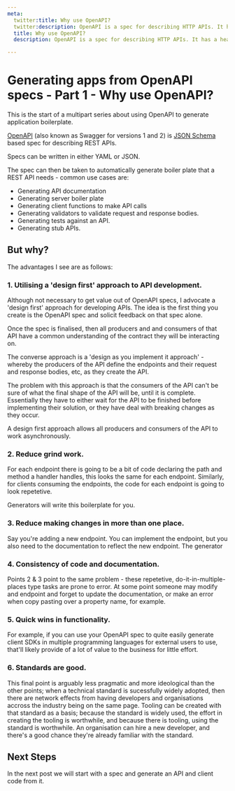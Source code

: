 ```yaml
---
meta:
  twitter:title: Why use OpenAPI? 
  twitter:description: OpenAPI is a spec for describing HTTP APIs. It has a healthy ecosystem of tooling that supports it. 
  title: Why use OpenAPI? 
  description: OpenAPI is a spec for describing HTTP APIs. It has a healthy ecosystem of tooling that supports it. 

---
```


# Generating apps from OpenAPI specs - Part 1 - Why use OpenAPI? 

This is the start of a multipart series about using OpenAPI to generate application boilerplate. 

[OpenAPI](https://www.openapis.org/) (also known as Swagger for versions 1 and 2) is [JSON Schema](https://json-schema.org/) based spec for describing REST APIs.

Specs can be written in either YAML or JSON. 

The spec can then be taken to automatically generate boiler plate that a REST API needs - common use cases are: 

- Generating API documentation
- Generating server boiler plate
- Generating client functions to make API calls
- Generating validators to validate request and response bodies. 
- Generating tests against an API. 
- Generating stub APIs. 

## But why? 

The advantages I see are as follows: 

### 1. Utilising a 'design first' approach to API development. 

Although not necessary to get value out of OpenAPI specs, I advocate a 'design first' approach for developing APIs. The idea is the first thing you create is the OpenAPI spec and solicit feedback on that spec alone.  

Once the spec is finalised, then all producers and and consumers of that API have a common understanding of the contract they will be interacting on. 

The converse approach is a 'design as you implement it approach' - whereby the producers of the API define the endpoints and their request and response bodies, etc, as they create the API. 

The problem with this approach is that the consumers of the API can't be sure of what the final shape of the API will be, until it is complete. Essentially they have to either wait for the API to be finished before implementing their solution, or they have deal with breaking changes as they occur. 

A design first approach allows all producers and consumers of the API to work asynchronously.  

### 2. Reduce grind work. 

For each endpoint there is going to be a bit of code declaring the path and method a handler handles, this looks the same for each endpoint. Similarly, for clients consuming the endpoints, the code for each endpoint is going to look repetetive. 

Generators will write this boilerplate for you. 

### 3. Reduce making changes in more than one place. 

Say you're adding a new endpoint. You can implement the endpoint, but you also need to the documentation to reflect the new endpoint. The generator 

### 4. Consistency of code and documentation. 

Points 2 & 3 point to the same problem - these repetetive, do-it-in-multiple-places type tasks are prone to error. At some point someone may modify and endpoint and forget to update the documentation, or make an error when copy pasting over a property name, for example. 

### 5. Quick wins in functionality.

For example, if you can use your OpenAPI spec to quite easily generate client SDKs in multiple programming languages for external users to use, that'll likely provide of a lot of value to the business for little effort.

### 6. Standards are good. 

This final point is arguably less pragmatic and more ideological than the other points; when a technical standard is sucessfully widely adopted, then there are network effects from having developers and organisations accross the industry being on the same page. Tooling can be created with that standard as a basis; because the standard is widely used, the effort in creating the tooling is worthwhile, and because there is tooling, using the standard is worthwhile. An organisation can hire a new developer, and there's a good chance they're already familiar with the standard. 


## Next Steps

In the next post we will start with a spec and generate an API and client code from it. 







